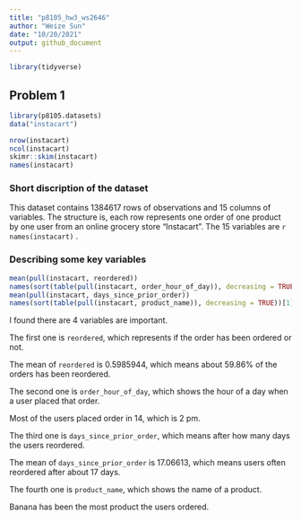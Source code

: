 ```yaml
---
title: "p8105_hw3_ws2646"
author: "Weize Sun"
date: "10/20/2021"
output: github_document
---
```


```r
library(tidyverse)
```


## Problem 1

```r
library(p8105.datasets)
data("instacart")
```

```r
nrow(instacart)
ncol(instacart)
skimr::skim(instacart)
names(instacart)
```

### Short discription of the dataset

This dataset contains 1384617 rows of observations and 15 columns of variables. The structure is, each row represents one order of one product by one user from an online grocery store "Instacart".
The 15 variables are `r names(instacart)` .

### Describing some key variables

```r
mean(pull(instacart, reordered))
names(sort(table(pull(instacart, order_hour_of_day)), decreasing = TRUE))[1]
mean(pull(instacart, days_since_prior_order))
names(sort(table(pull(instacart, product_name)), decreasing = TRUE))[1]
```
I found there are 4 variables are important.

The first one is `reordered`, which represents if the order has been ordered or not.

The mean of `reordered` is 0.5985944, which means about 59.86% of the orders has been reordered.

The second one is `order_hour_of_day`, which shows the hour of a day when a user placed that order.

Most of the users placed order in 14, which is 2 pm.

The third one is `days_since_prior_order`, which means after how many days the users reordered.

The mean of `days_since_prior_order` is 17.06613, which means users often reordered after about 17 days.

The fourth one is `product_name`, which shows the name of a product.

Banana has been the most product the users ordered.
